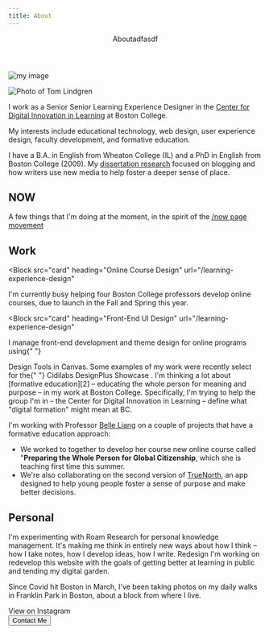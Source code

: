 ```yaml
---
title: About
---
```


<Header
  as="h1"
  fontSize="5xl"
  mt="2"
  color="primary"
  textTransform="uppercase"
  fontWeight="extrabold"
>
  Aboutadfasdf
</Header>

<Box bg="tomato" w="25%" p={4} color="white" >

![my image](../images/timlindgren-photo.jpg)

</Box>

<Image m="5" src="../images/leaf.jpg" alt="Photo of Tom Lindgren" />

I work as a Senior Senior Learning Experience Designer in the [Center for Digital Innovation in Learning][1] at Boston College.

My interests include educational technology, web design, user experience design, faculty development, and
formative education.

I have a B.A. in English from Wheaton College (IL) and a PhD in English from Boston College (2009). My [dissertation research][2] focused on blogging and how writers use new media to help foster a deeper sense of place.

[1]: https://www.bc.edu/cdil
[2]: https://mediakron.bc.edu/placeblogging

## NOW

A few things that I'm doing at the moment, in the spirit of the [/now page movement](https://sive.rs/nowff)

<Grid col="1|2" gap="8|12|16">
<Div>
<H2 mb="5" mt="8">Work </H2>

<Block
  src="card"
  heading="Online Course Design"
  url="/learning-experience-design"
>
  I'm currently busy helping four Boston College professors develop online
  courses, due to launch in the Fall and Spring this year.
</Block>

<Block
  src="card"
  heading="Front-End UI Design"
  url="/learning-experience-design"
>
  I manage front-end development and theme design for online programs using{" "}
  <Link href="Design Tools">Design Tools </Link> in Canvas. Some examples of my
  work were recently select for the{" "}
  <Link href="https://showcase.cidilabs.com/boston-college/">
    Cidilabs DesignPlus Showcase
  </Link>
  .
</Block>

<Block src="card" heading="Formative Education" url="/formative-education" >
I'm thinking a lot about [formative education][2] – educating the whole person for meaning and purpose – in my work at Boston College. Specifically, I'm trying to help the group I'm in – the Center for Digital Innovation in Learning – define what "digital formation" might mean at BC.

I'm working with Professor [Belle Liang][3] on a couple of projects that have a formative education approach:

- We worked to together to develop her course new online course called "**Preparing the Whole Person for Global Citizenship**, which she is teaching first time this summer.
- We're also collaborating on the second version of [TrueNorth][4], an app designed to help young people foster a sense of purpose and make better decisions.

</Block>

</Div>

<Div>

<H2 mb="5" mt="8">
  Personal
</H2>

<Block src="card" heading="Tools for Thinking" url="/formative-education">
  I'm experimenting with <Link href="/roam-research">Roam Research</Link> for
  personal knowledge management. It's making me think in entirely new ways about
  how I think – how I take notes, how I develop ideas, how I write.
</Block>

<Block src="card" heading="Website Redesign" url="/formative-education">
  Redesign I'm working on redevelop this website with the goals of getting
  better at learning in public and tending my digital garden.
</Block>

<Block src="card" heading="Photography">
  <P mt="0">
    Since Covid hit Boston in March, I've been taking photos on my daily walks
    in Franklin Park in Boston, about a block from where I live.
  </P>
  <Link
    href="https://www.instagram.com/timothylindgren"
    target="_blank"
    rel="noopener"
    d="flex"
    justifyContent="center|flex-start"
    alignContent="center"
    pb="4"
    color="secondary"
  >
    <Icon name="instagram" mr="2" />
    View on Instagram <Icon name="arrow-right" ml="1" />
  </Link>
</Block>

[1]: https://cidilabs.com/landing/design-tools/
[2]: https://www.bc.edu/content/bc-web/schools/lynch-school/about/Formative-Education.html
[3]: https://www.bc.edu/bc-web/schools/lynch-school/faculty-research/faculty-directory/belle-liang.html
[4]: https://www.findmytruenorth.org/
[5]: https://roamresearch.com/

</Div>
</Grid>

<Flexbox flexDirection="column|row" justifyContent="space-between" mt="8">
  <Button mb="6" as="a" href="/connect" variant="link">
    <Icon name="mail" mr="2" justifySelf="flex-start" /> Contact Me
  </Button>
</Flexbox>
